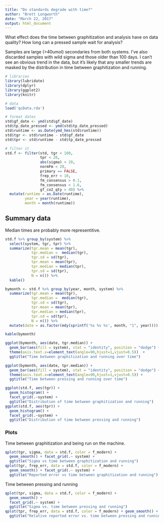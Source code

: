 ```yaml
---
title: "Do standards degrade with time?"
author: "Brett Longworth"
date: "March 22, 2017"
output: html_document
---
```


What effect does the time between graphitization and analysis have on data quality? How long can a pressed sample wait for analysis?

Samples are large (>40umol) secondaries from both systems. I've also discarded samples with wild sigma and those older than 100 days. I can't see an obvious trend in the data, but it's likely that any smaller trends are masked by the distribution in time between graphitization and running.
```r
# libraries
library(lubridate)
library(dplyr)
library(ggplot2)
library(knitr)

# data
load('qcData.rda')

# format dates
std$gf_date <- ymd(std$gf_date)
std$tp_date_pressed <- ymd(std$tp_date_pressed)
std$runtime <- as.Date(ymd_hms(std$runtime))
std$tgr <- std$runtime - std$gf_date
std$tpr <- std$runtime - std$tp_date_pressed

# filter it
std.f <- filter(std, tgr < 100,
                tpr < 20, 
                abs(sigma) < 20, 
                normFm < 20,
                primary == FALSE, 
                frep_err < 10, 
                fm_consensus > 0.1, 
                fm_consensus < 1.6, 
                gf_co2_qty > 40) %>%
  mutate(runtime = as.Date(runtime),
         year = year(runtime),
         month = month(runtime)) 
```

## Summary data

Median times are probably more representitive.

```r

std.f %>% group_by(system) %>%
  select(system, tgr, tpr) %>%
  summarize(tgr.mean = mean(tgr),
            tgr.median =  median(tgr),
            tgr.sd = sd(tgr),
            tpr.mean = mean(tpr),
            tpr.median = median(tpr),
            tpr.sd = sd(tpr),
            N = n()) %>%
  kable()

bymonth <- std.f %>% group_by(year, month, system) %>%
  summarize(tgr.mean = mean(tgr),
            tgr.median =  median(tgr),
            tgr.sd = sd(tgr),
            tpr.mean = mean(tpr),
            tpr.median = median(tpr),
            tpr.sd = sd(tpr),
            N = n()) %>%
  mutate(date = as.factor(mdy(sprintf('%s %s %s', month, "1", year))))

kable(bymonth)

ggplot(bymonth, aes(date, tgr.median)) +
  geom_bar(aes(fill = system), stat = "identity", position = "dodge") +
  theme(axis.text.x=element_text(angle=90,hjust=1,vjust=0.5))  +
  ggtitle("Time between graphitization and running over time")

ggplot(bymonth, aes(date, tpr.median)) +
  geom_bar(aes(fill = system), stat = "identity", position = "dodge") +
  theme(axis.text.x=element_text(angle=90,hjust=1,vjust=0.5)) +
  ggtitle("Time between pressing and running over time")

ggplot(std.f, aes(tgr)) +
  geom_histogram() +
  facet_grid(.~system) +
  ggtitle("Distribution of time between graphitization and running")
ggplot(std.f, aes(tpr)) +
  geom_histogram() +
  facet_grid(.~system) +
  ggtitle("Distribution of time between pressing and running")
```

### Plots 

Time between graphitization and being run on the machine.
```r
qplot(tgr, sigma, data = std.f, color = f_modern) +
  geom_smooth() + facet_grid(.~ system) +
  ggtitle("Sigma vs time between graphitization and running")
qplot(tgr, frep_err, data = std.f, color = f_modern) +
  geom_smooth() + facet_grid(.~ system) +
  ggtitle("Reported error vs time between graphitization and running")
```

Time between pressing and running

```r
qplot(tpr, sigma, data = std.f, color = f_modern) +
  geom_smooth() +
  facet_grid(.~ system) +
  ggtitle("Sigma vs. time between pressing and running")
qplot(tpr, frep_err, data = std.f, color = f_modern) + geom_smooth() + facet_grid(.~ system) +
  ggtitle("Relative reported error vs. time between pressing and running")
```

